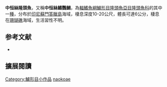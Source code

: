 {{Speciesbox
| name = 中恒絲隆頭魚
| status = NE
| status_system = IUCN3.1
| genus = Cirrhilabrus
| species = naokoae
| authority = Randall & Tanaka, 2009
| synonyms = 
}}

'''中恒絲隆頭魚'''，又稱'''中恒絲鰭鸚鯛'''，為[[輻鰭魚綱|輻鰭魚綱]][[鱸形目|鱸形目]][[隆頭魚亞目|隆頭魚亞目]][[隆頭魚科|隆頭魚科]]的其中一[[種|種]]，分布於[[印尼|印尼]][[蘇門答臘島|蘇門答臘島]]海域，棲息深度10-20公尺，體長可達6公分，棲息在[[珊瑚礁|珊瑚礁]]海域，生活習性不明。
==参考文献==
*{{FishBase_species|genus=Cirrhilabrus|species=naokoae|year=2013|month=7}}
== 擴展閱讀 ==
{{refbegin}}
{{wikispecies-inline|Cirrhilabrus naokoae|中恒絲隆頭魚}}
{{refend}}
{{Taxonbar|from=Q6430865}}

[[Category:鱸形目小作品|Category:鱸形目小作品]]
[[Category:絲隆頭魚屬|naokoae]]


{{鱸形目小作品}}